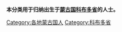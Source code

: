 '''本分类用于归纳出生于[[蒙古国|蒙古国]][[科布多省|科布多省]]的人士。'''

[[Category:各地蒙古国人|Category:各地蒙古国人]]
[[Category:科布多省|Category:科布多省]]